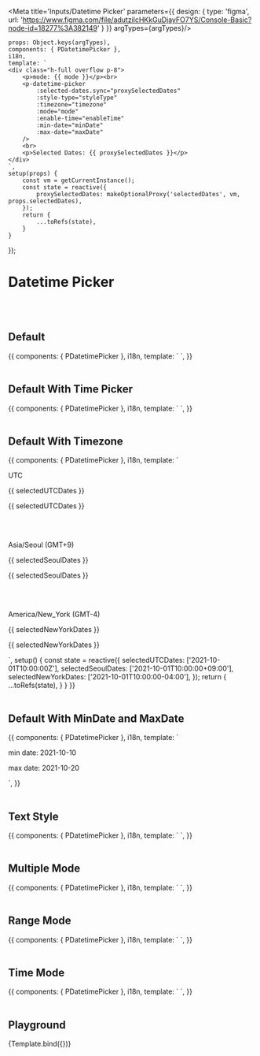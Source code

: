 

<Meta title='Inputs/Datetime Picker' parameters={{
    design: {
        type: 'figma',
        url: 'https://www.figma.com/file/adutzilcHKkGuDjayFO7YS/Console-Basic?node-id=18277%3A382149'
    }
}} argTypes={argTypes}/>


    props: Object.keys(argTypes),
    components: { PDatetimePicker },
    i18n,
    template: `
    <div class="h-full overflow p-8">
        <p>mode: {{ mode }}</p><br>
        <p-datetime-picker
            :selected-dates.sync="proxySelectedDates"
            :style-type="styleType"
            :timezone="timezone"
            :mode="mode"
            :enable-time="enableTime"
            :min-date="minDate"
            :max-date="maxDate"
        />
        <br>
        <p>Selected Dates: {{ proxySelectedDates }}</p>
    </div>
    `,
    setup(props) {
        const vm = getCurrentInstance();
        const state = reactive({
            proxySelectedDates: makeOptionalProxy('selectedDates', vm, props.selectedDates),
        });
        return {
            ...toRefs(state),
        }
    }
});



# Datetime Picker
<br/>
<br/>


## Default
<Canvas>
    <Story name="Default Datetime Picker">
        {{
            components: { PDatetimePicker },
            i18n,
            template: `
        <p-datetime-picker />
`,
        }}
    </Story>
</Canvas>

<br/>
<br/>

## Default With Time Picker
<Canvas>
    <Story name="Default With Time Picker">
        {{
            components: { PDatetimePicker },
            i18n,
            template: `
        <p-datetime-picker :enable-time="true" />
`,
        }}
    </Story>
</Canvas>

<br/>
<br/>


## Default With Timezone
<Canvas>
    <Story name="Default With Timezone">
        {{
            components: { PDatetimePicker },
            i18n,
            template: `
<div>
    <p>UTC</p>
    <p>{{ selectedUTCDates }}</p>
    <p-datetime-picker :enable-time="true" timezone="UTC" :selected-dates.sync="selectedUTCDates" />
    <p>{{ selectedUTCDates }}</p>
    <br/><br/>
    <p>Asia/Seoul (GMT+9)</p>
    <p>{{ selectedSeoulDates }}</p>
    <p-datetime-picker :enable-time="true" timezone="Asia/Seoul" :selected-dates.sync="selectedSeoulDates" />
    <p>{{ selectedSeoulDates }}</p>
    <br/><br/>
    <p>America/New_York (GMT-4)</p>
    <p>{{ selectedNewYorkDates }}</p>
    <p-datetime-picker :enable-time="true" timezone="America/New_York" :selected-dates.sync="selectedNewYorkDates" />
    <p>{{ selectedNewYorkDates }}</p>
</div>
`,
            setup() {
                const state = reactive({
                    selectedUTCDates: ['2021-10-01T10:00:00Z'],
                    selectedSeoulDates: ['2021-10-01T10:00:00+09:00'],
                    selectedNewYorkDates: ['2021-10-01T10:00:00-04:00'],
                });
                return {
                    ...toRefs(state),
                }
            }
        }}
    </Story>
</Canvas>

<br/>
<br/>


## Default With MinDate and MaxDate
<Canvas>
    <Story name="Default With MinDate and MaxDate">
        {{
            components: { PDatetimePicker },
            i18n,
            template: `
<div>
        <p-datetime-picker min-date="2021-10-10" max-date="2021-10-20" />
        <p>min date: 2021-10-10</p>
        <p>max date: 2021-10-20</p>
</div>
`,
        }}
    </Story>
</Canvas>

<br/>
<br/>


## Text Style
<Canvas>
    <Story name="Text Style Datetime Picker">
        {{
            components: { PDatetimePicker },
            i18n,
            template: `
        <p-datetime-picker style-type="text" />
`,
        }}
    </Story>
</Canvas>

<br/>
<br/>


## Multiple Mode
<Canvas>
    <Story name="Multiple Mode Datetime Picker">
        {{
            components: { PDatetimePicker },
            i18n,
            template: `
        <p-datetime-picker mode="multiple" />
`,
        }}
    </Story>
</Canvas>

<br/>
<br/>


## Range Mode
<Canvas>
    <Story name="Range Mode Datetime Picker">
        {{
            components: { PDatetimePicker },
            i18n,
            template: `
        <p-datetime-picker mode="range" />
`,
        }}
    </Story>
</Canvas>

<br/>
<br/>


## Time Mode
<Canvas>
    <Story name="Time Mode Datetime Picker">
        {{
            components: { PDatetimePicker },
            i18n,
            template: `
        <p-datetime-picker mode="time" />
`,
        }}
    </Story>
</Canvas>

<br/>
<br/>



## Playground

<Canvas>
    <Story name="Playground">
        {Template.bind({})}
    </Story>
</Canvas>

<ArgsTable story="Playground"/>
